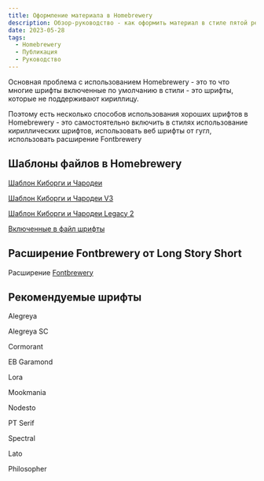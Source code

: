 ```yaml
---
title: Оформление материала в Homebrewery
description: Обзор-руководство - как оформить материал в стиле пятой редакции используя веб-приложение Homebrewery
date: 2023-05-28
tags:
  - Homebrewery
  - Публикация
  - Руководство
---
```


Основная проблема с использованием Homebrewery - это то что многие шрифты включенные по умолчанию в стили - это шрифты, которые не поддерживают кириллицу.

Поэтому есть несколько способов использования хороших шрифтов в Homebrewery - это самостоятельно включить в стилях использование кириллических шрифтов, использовать веб шрифты от гугл, использовать расширение Fontbrewery



## Шаблоны файлов в Homebrewery

[Шаблон Киборги и Чародеи](https://homebrewery.naturalcrit.com/share/7j4Lg5OpdD5G)

[Шаблон Киборги и Чародеи V3](https://homebrewery.naturalcrit.com/share/tca5IviRBQms)

[Шаблон Киборги и Чародеи Legacy 2](https://homebrewery.naturalcrit.com/share/1LljdHKgG6QCtqytkmfC-djlIS1XRtKUuS9f-DTOxG4Q_)

[Включенные в файл шрифты](https://homebrewery.naturalcrit.com/share/16Qtw93HstQP)

## Расширение Fontbrewery от Long Story Short

Расширение [Fontbrewery](https://chrome.google.com/webstore/detail/fontbrewery/ppbfodpmcdkppemmgpjdbeofnoacchlp)

## Рекомендуемые шрифты

Alegreya

Alegreya SC

Cormorant

EB Garamond

Lora

Mookmania

Nodesto

PT Serif

Spectral

Lato

Philosopher


